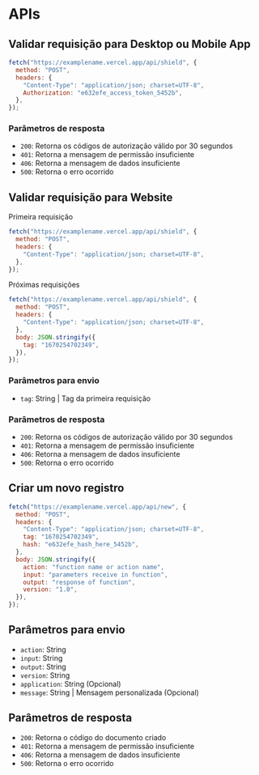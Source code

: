 # APIs

## Validar requisição para Desktop ou Mobile App

```js
fetch("https://examplename.vercel.app/api/shield", {
  method: "POST",
  headers: {
    "Content-Type": "application/json; charset=UTF-8",
    Authorization: "e632efe_access_token_5452b",
  },
});
```

### Parâmetros de resposta

- `200`: Retorna os códigos de autorização válido por 30 segundos
- `401`: Retorna a mensagem de permissão insuficiente
- `406`: Retorna a mensagem de dados insuficiente
- `500`: Retorna o erro ocorrido

## Validar requisição para Website

Primeira requisição

```js
fetch("https://examplename.vercel.app/api/shield", {
  method: "POST",
  headers: {
    "Content-Type": "application/json; charset=UTF-8",
  },
});
```

Próximas requisições

```js
fetch("https://examplename.vercel.app/api/shield", {
  method: "POST",
  headers: {
    "Content-Type": "application/json; charset=UTF-8",
  },
  body: JSON.stringify({
    tag: "1670254702349",
  }),
});
```

### Parâmetros para envio

- `tag`: String | Tag da primeira requisição

### Parâmetros de resposta

- `200`: Retorna os códigos de autorização válido por 30 segundos
- `401`: Retorna a mensagem de permissão insuficiente
- `406`: Retorna a mensagem de dados insuficiente
- `500`: Retorna o erro ocorrido

## Criar um novo registro

```js
fetch("https://examplename.vercel.app/api/new", {
  method: "POST",
  headers: {
    "Content-Type": "application/json; charset=UTF-8",
    tag: "1670254702349",
    hash: "e632efe_hash_here_5452b",
  },
  body: JSON.stringify({
    action: "function name or action name",
    input: "parameters receive in function",
    output: "response of function",
    version: "1.0",
  }),
});
```

## Parâmetros para envio

- `action`: String
- `input`: String
- `output`: String
- `version`: String
- `application`: String (Opcional)
- `message`: String | Mensagem personalizada (Opcional)

## Parâmetros de resposta

- `200`: Retorna o código do documento criado
- `401`: Retorna a mensagem de permissão insuficiente
- `406`: Retorna a mensagem de dados insuficiente
- `500`: Retorna o erro ocorrido
